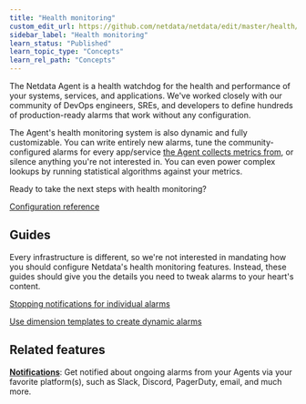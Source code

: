 ```yaml
---
title: "Health monitoring"
custom_edit_url: https://github.com/netdata/netdata/edit/master/health/README.md
sidebar_label: "Health monitoring"
learn_status: "Published"
learn_topic_type: "Concepts"
learn_rel_path: "Concepts"
---
```



The Netdata Agent is a health watchdog for the health and performance of your systems, services, and applications. We've
worked closely with our community of DevOps engineers, SREs, and developers to define hundreds of production-ready
alarms that work without any configuration.

The Agent's health monitoring system is also dynamic and fully customizable. You can write entirely new alarms, tune the
community-configured alarms for every app/service [the Agent collects metrics from](/docs/nightly/integrations/monitor/monitor), or
silence anything you're not interested in. You can even power complex lookups by running statistical algorithms against
your metrics.

Ready to take the next steps with health monitoring?

[Configuration reference](/docs/nightly/operations/alerts/health)

## Guides

Every infrastructure is different, so we're not interested in mandating how you should configure Netdata's health
monitoring features. Instead, these guides should give you the details you need to tweak alarms to your heart's
content.

[Stopping notifications for individual alarms](/docs/nightly/guides/monitor/stop-notifications-for-individual-alarms)

[Use dimension templates to create dynamic alarms](/docs/nightly/guides/monitor/use-dimension-templates-to-create-dynamic-alarms)

## Related features

**[Notifications](/docs/nightly/operations/alerts/notifications-reference)**: Get notified about ongoing alarms from your Agents via your
favorite platform(s), such as Slack, Discord, PagerDuty, email, and much more.



